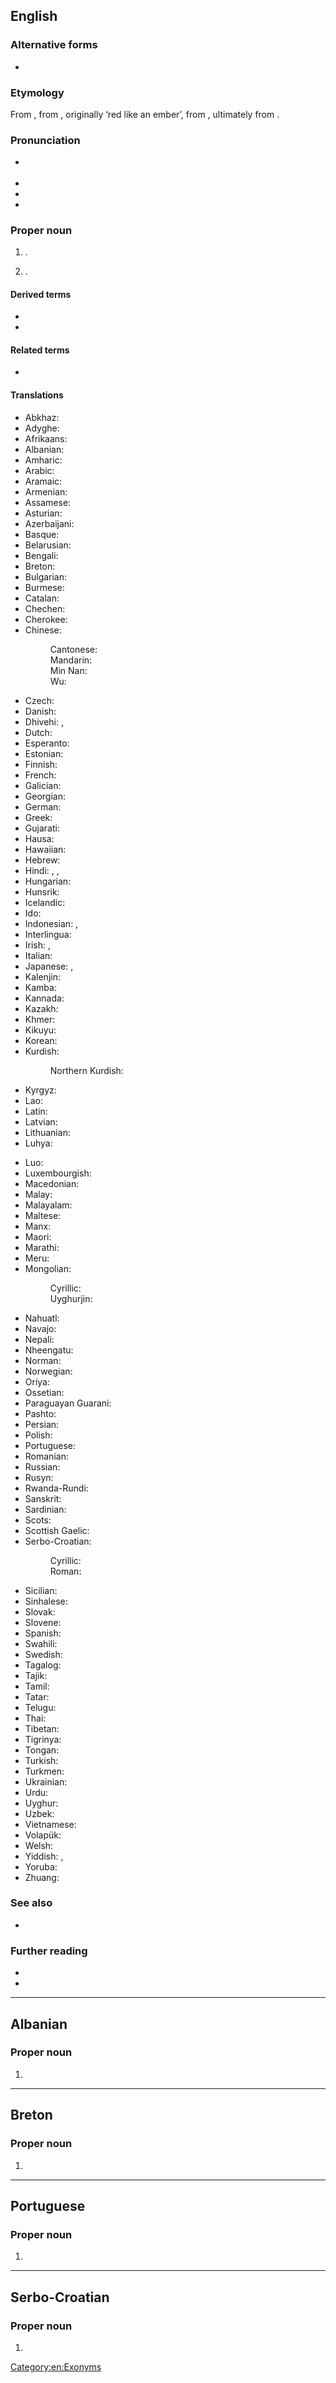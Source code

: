 {{also|brazil}}
==English==

===Alternative forms===
* {{alter|en|Brasil||archaic}}

===Etymology===
From {{der|en|pt|Brasil}}, from {{m|pt|brasil||brazilwood}}, originally ‘red like an ember’, from {{m|pt|brasa||ember}}, ultimately from {{der|en|gem-pro|*brasō||gleed, crackling coal}}.

===Pronunciation===
* {{a|UK|US}} {{IPA|en|/bɹə.ˈzɪl/|[-ˈzɪɫ]}}
* {{audio|en|en-us-Brazil.ogg|Audio (US)}}
* {{hyphenation|en|Bra|zil}}
* {{rhymes|en|ɪl}}

===Proper noun===
{{en-proper noun}}

# {{senseid|en|Q155}}{{place|en|A large [[Portuguese-speaking]] <<country>> in <<cont/South America>>|official=Federative Republic of Brazil}}.
# {{place|en|city/county seat|co/Clay County|s/Indiana|c/USA}}.

====Derived terms====
* {{l|en|Brazilian}}
* {{l|en|Brazil nut}}

====Related terms====
* {{l|en|Brasília}}

====Translations====
{{trans-top|id=Q155|Portuguese-speaking country in South America}}
* Abkhaz: {{t|ab|Бразилия}}
* Adyghe: {{t|ady|Бразилие}}
* Afrikaans: {{t|af|Brasilië}}
* Albanian: {{t+|sq|Brazili}}
* Amharic: {{t|am|ብራዚል}}
* Arabic: {{t|ar|الْبَرَازِيل|f}}
* Aramaic: {{t|arc|ܒܪܐܙܝܠ}}
* Armenian: {{t+|hy|Բրազիլիա}}
* Assamese: {{t|as|ব্ৰাজিল}}
* Asturian: {{t+|ast|Brasil|m}}
* Azerbaijani: {{t+|az|Braziliya}}
* Basque: {{t|eu|Brasil}}
* Belarusian: {{t|be|Бразі́лія|f}}
* Bengali: {{t+|bn|ব্রাজিল}}
* Breton: {{t+|br|Brazil}}
* Bulgarian: {{t|bg|Брази́лия|f}}
* Burmese: {{t|my|ဘရာဇီး}}
* Catalan: {{t+|ca|Brasil|m}}
* Chechen: {{t|ce|Бразили}}
* Cherokee: {{t|chr|ᏆᏏᎵ}}
* Chinese:
*: Cantonese: {{t|yue|巴西|tr=baa1 sai1}}
*: Mandarin: {{t+|cmn|巴西|tr=Bāxī}}
*: Min Nan: {{t|nan|巴西|tr=Pa-se}}
*: Wu: {{t|wuu|巴西|tr=pa xi}}
* Czech: {{t+|cs|Brazílie|f}}
* Danish: {{t+|da|Brasilien}}
* Dhivehi: {{t|dv|ބްރެޒިލް}}, {{t|dv|ބުރެޒިލް}}
* Dutch: {{t+|nl|Brazilië}}
* Esperanto: {{t+|eo|Brazilo}}
* Estonian: {{t+|et|Brasiilia}}
* Finnish: {{t+|fi|Brasilia}}
* French: {{t+|fr|Brésil|m}}
* Galician: {{t+|gl|Brasil|m}}
* Georgian: {{t+|ka|ბრაზილია}}
* German: {{t+|de|Brasilien|n}}
* Greek: {{t+|el|Βραζιλία|f}}
* Gujarati: {{t|gu|બ્રાઝીલ}}
* Hausa: {{t|ha|Birazil}}
* Hawaiian: {{t|haw|Palakila}}
* Hebrew: {{t+|he|בְּרָזִיל|tr=brazil}}
* Hindi: {{t|hi|ब्राज़िल}}, {{t+|hi|ब्राज़ील}}, {{t|hi|ब्राजील}}
* Hungarian: {{t+|hu|Brazília}}
* Hunsrik: {{t|hrx|Brasil|m}}
* Icelandic: {{t+|is|Brasilía|f}}
* Ido: {{t+|io|Brazilia}}
* Indonesian: {{t+|id|Brasil}}, {{t+|id|Brazil}}
* Interlingua: {{t|ia|Brasil}}
* Irish: {{t|ga|Brasaíl|alt=An Bhrasaíl|f}}, {{t|ga|Poblacht Chónaidhmitheach na Brasaíle|f}}
* Italian: {{t+|it|Brasile|m}}
* Japanese: {{t+|ja|ブラジル|tr=Burajiru}}, {{t+|ja|伯剌西爾|tr=Burajiru}} {{qualifier|rare}}
* Kalenjin: {{t|kln|Brazili}}
* Kamba: {{t|kam|Mbkasili}}
* Kannada: {{t+|kn|ಬ್ರೆಜಿಲ್}}
* Kazakh: {{t|kk|Бразилия}}
* Khmer: {{t+|km|ប្រេស៊ីល}}
* Kikuyu: {{t|ki|Buraziri}}
* Korean: {{t+|ko|^브라질}}
* Kurdish:
*: Northern Kurdish: {{t+|kmr|Brezîlya}}
* Kyrgyz: {{t+|ky|Бразилия}}
* Lao: {{t|lo|ບຣາຊິລ}}
* Latin: {{t+|la|Brasilia|f}}
* Latvian: {{t+|lv|Brazīlija|f}}
* Lithuanian: {{t+|lt|Brazilija|f}}
* Luhya: {{t|luy|Brazil}}
{{trans-mid}}
* Luo: {{t|luo|Brasil}}
* Luxembourgish: {{t+|lb|Brasilien|n}}
* Macedonian: {{t+|mk|Бразил|m}}
* Malay: {{t|ms|Brazil}}
* Malayalam: {{t|ml|ബ്രസീൽ}}
* Maltese: {{t|mt|Brażil|alt=il-Brażil}}
* Manx: {{t|gv|Yn Vrasseel}}
* Maori: {{t|mi|Parīhi}}
* Marathi: {{t|mr|ब्राझिल}}
* Meru: {{t|mer|Braziri}}
* Mongolian:
*: Cyrillic: {{t|mn|Бразил}}
*: Uyghurjin: {{t|mn|ᠪᠷᠠᠽᠢᠯ}}
* Nahuatl: {{t+|nah|Brasil}}
* Navajo: {{t|nv|Bwazííl}}
* Nepali: {{t|ne|ब्राजिल}}
* Nheengatu: {{t|yrl|Pindorama}}
* Norman: {{t|nrf|Brési|m}}
* Norwegian: {{t+|no|Brasil}}
* Oriya: {{t|or|ବ୍ରାଜିଲ}}
* Ossetian: {{t|os|Бразили}}
* Paraguayan Guaraní: {{t|gug|Pindoráma}}
* Pashto: {{t|ps|برازيل|m|tr=barazíl}}
* Persian: {{t+|fa|برزیل|tr=berezil}}
* Polish: {{t+|pl|Brazylia|f}}
* Portuguese: {{t+|pt|Brasil|m}}
* Romanian: {{t+|ro|Brazilia|f}}
* Russian: {{t+|ru|Брази́лия|f}}
* Rusyn: {{t|rue|Бразі́лія|f}}
* Rwanda-Rundi: {{t|rw|Burezile}}
* Sanskrit: {{t|sa|ब्रासील}}
* Sardinian: {{t|sc|Brasile|m}}
* Scots: {{t|sco|Brazil}}
* Scottish Gaelic: {{t|gd|Braisil|f}}
* Serbo-Croatian:
*: Cyrillic: {{t|sh|Бра̀зӣл|m}}
*: Roman: {{t+|sh|Bràzīl|m}}
* Sicilian: {{t+|scn|Brasili|m}}
* Sinhalese: {{t|si|බ්‍රසීලය}}
* Slovak: {{t+|sk|Brazília|f}}
* Slovene: {{t+|sl|Brazílija|f}}
* Spanish: {{t+|es|Brasil|m}}
* Swahili: {{t+|sw|Brazili}}
* Swedish: {{t+|sv|Brasilien}}
* Tagalog: {{t|tl|Brazil}}
* Tajik: {{t+|tg|Бразилия}}
* Tamil: {{t+|ta|பிரேசில்}}
* Tatar: {{t+|tt|Бразилия}}
* Telugu: {{t+|te|బ్రెజిల్}}
* Thai: {{t+|th|บราซิล}}
* Tibetan: {{t|bo|པུ་རུ་ཟིལ}}
* Tigrinya: {{t|ti|ብራዚል}}
* Tongan: {{t|to|Palāsili}}
* Turkish: {{t+|tr|Brezilya}}
* Turkmen: {{t|tk|Braziliýa}}
* Ukrainian: {{t+|uk|Брази́лія|f}}
* Urdu: {{t|ur|برازیل|tr=brāzil}}
* Uyghur: {{t|ug|برازىلىيە}}
* Uzbek: {{t+|uz|Braziliya}}
* Vietnamese: {{t|vi|Bra-xin}}
* Volapük: {{t+|vo|Brasilän}}
* Welsh: {{t+|cy|Brasil}}
* Yiddish: {{t|yi|בראַזיל}}, {{t|yi|בראַזיליע}}
* Yoruba: {{t|yo|Bàràsílì}}
* Zhuang: {{t|za|Bahsih}}
{{trans-bottom}}

===See also===
* {{list:countries of South America/en}}{{topics|en|Countries in South America}}

===Further reading===
* {{pedialite}}
* {{pedia|Brazil (disambiguation)}}

[[Category:en:Exonyms]]

----

==Albanian==

===Proper noun===
{{sq-proper noun|m|Brazili}}

# {{place|sq|country|cont/South America|t1=Brazil}}

----

==Breton==

===Proper noun===
{{head|br|proper noun}}

# {{place|br|country|cont/South America|t1=Brazil}}

----

==Portuguese==

===Proper noun===
{{pt-proper noun|m}}

# {{obsolete spelling of|pt|Brasil}}

----

==Serbo-Croatian==

===Proper noun===
{{sh-proper noun|g=m}}

# {{place|sh|country|cont/South America|t1=Brazil}}